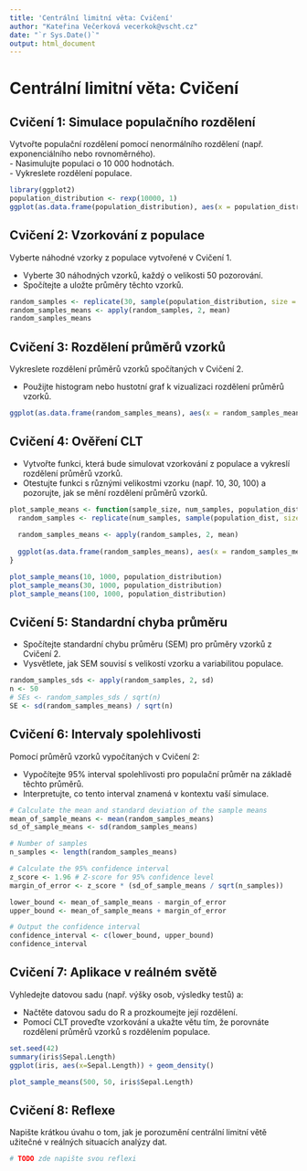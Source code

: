 ```yaml
---
title: 'Centrální limitní věta: Cvičení'
author: "Kateřina Večerková vecerkok@vscht.cz"
date: "`r Sys.Date()`"
output: html_document
---
```


# Centrální limitní věta: Cvičení

## Cvičení 1: Simulace populačního rozdělení
Vytvořte populační rozdělení pomocí nenormálního rozdělení (např. exponenciálního nebo rovnoměrného).  
- Nasimulujte populaci o 10 000 hodnotách.  
- Vykreslete rozdělení populace.

```r
library(ggplot2)
population_distribution <- rexp(10000, 1)
ggplot(as.data.frame(population_distribution), aes(x = population_distribution)) + geom_density(color = "#3498eb", fill = "#3498eb", alpha = 0.5)
```

## Cvičení 2: Vzorkování z populace

Vyberte náhodné vzorky z populace vytvořené v Cvičení 1.

* Vyberte 30 náhodných vzorků, každý o velikosti 50 pozorování.
* Spočítejte a uložte průměry těchto vzorků.

```r
random_samples <- replicate(30, sample(population_distribution, size = 50, replace = TRUE))
random_samples_means <- apply(random_samples, 2, mean)
random_samples_means
```

## Cvičení 3: Rozdělení průměrů vzorků

Vykreslete rozdělení průměrů vzorků spočítaných v Cvičení 2.

* Použijte histogram nebo hustotní graf k vizualizaci rozdělení průměrů vzorků.

```r
ggplot(as.data.frame(random_samples_means), aes(x = random_samples_means)) + geom_density(color = "#3498eb", fill = "#3498eb", alpha = 0.5) + labs(title = "Distribution of Sample Means", x = "Sample Means", y = "Density")
```

## Cvičení 4: Ověření CLT

* Vytvořte funkci, která bude simulovat vzorkování z populace a vykreslí rozdělení průměrů vzorků.
* Otestujte funkci s různými velikostmi vzorku (např. 10, 30, 100) a pozorujte, jak se mění rozdělení průměrů vzorků.

```r
plot_sample_means <- function(sample_size, num_samples, population_dist) {
  random_samples <- replicate(num_samples, sample(population_dist, size = sample_size, replace = TRUE))
  
  random_samples_means <- apply(random_samples, 2, mean)
  
  ggplot(as.data.frame(random_samples_means), aes(x = random_samples_means)) + geom_density(color = "#3498eb", fill = "#3498eb", alpha = 0.5) + labs(title = "Distribution of Sample Means", x = "Sample Means", y = "Density")
}

plot_sample_means(10, 1000, population_distribution)
plot_sample_means(30, 1000, population_distribution)
plot_sample_means(100, 1000, population_distribution)
```

## Cvičení 5: Standardní chyba průměru

* Spočítejte standardní chybu průměru (SEM) pro průměry vzorků z Cvičení 2.
* Vysvětlete, jak SEM souvisí s velikostí vzorku a variabilitou populace.

```r
random_samples_sds <- apply(random_samples, 2, sd)
n <- 50
# SEs <- random_samples_sds / sqrt(n)
SE <- sd(random_samples_means) / sqrt(n)
```

## Cvičení 6: Intervaly spolehlivosti

Pomocí průměrů vzorků vypočítaných v Cvičení 2:

* Vypočítejte 95% interval spolehlivosti pro populační průměr na základě těchto průměrů.
* Interpretujte, co tento interval znamená v kontextu vaší simulace.

```r
# Calculate the mean and standard deviation of the sample means
mean_of_sample_means <- mean(random_samples_means)
sd_of_sample_means <- sd(random_samples_means)

# Number of samples
n_samples <- length(random_samples_means)

# Calculate the 95% confidence interval
z_score <- 1.96 # Z-score for 95% confidence level
margin_of_error <- z_score * (sd_of_sample_means / sqrt(n_samples))

lower_bound <- mean_of_sample_means - margin_of_error
upper_bound <- mean_of_sample_means + margin_of_error

# Output the confidence interval
confidence_interval <- c(lower_bound, upper_bound)
confidence_interval
```

## Cvičení 7: Aplikace v reálném světě

Vyhledejte datovou sadu (např. výšky osob, výsledky testů) a:

* Načtěte datovou sadu do R a prozkoumejte její rozdělení.
* Pomocí CLT proveďte vzorkování a ukažte větu tím, že porovnáte rozdělení průměrů vzorků s rozdělením populace.

```r
set.seed(42)
summary(iris$Sepal.Length)
ggplot(iris, aes(x=Sepal.Length)) + geom_density()

plot_sample_means(500, 50, iris$Sepal.Length)
```

## Cvičení 8: Reflexe

Napište krátkou úvahu o tom, jak je porozumění centrální limitní větě užitečné v reálných situacích analýzy dat.

```r
# TODO zde napište svou reflexi
```

